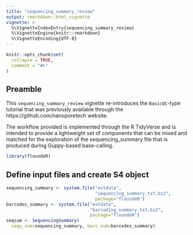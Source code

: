```yaml
---
title: "sequencing_summary_review"
output: rmarkdown::html_vignette
vignette: >
  %\VignetteIndexEntry{sequencing_summary_review}
  %\VignetteEngine{knitr::rmarkdown}
  %\VignetteEncoding{UTF-8}
---
```


```r
knitr::opts_chunk$set(
  collapse = TRUE,
  comment = "#>"
)
```

## Preamble

This `sequencing_summary_review` vignette re-introduces the `BasicQC`-type
tutorial that was previously available through the https://github.com/nanoporetech
website.

The workflow provided is implemented through the R TidyVerse and is intended to
provide a lightweight set of components that can be mixed and matched for the
exploration of the sequencing_summary file that is produced during Guppy-based
base-calling.

```r
library(floundeR)
```


## Define input files and create S4 object

```r
sequencing_summary <- system.file("extdata",
                                  "sequencing_summary.txt.bz2", 
                                  package="floundeR")
barcodes_summary <- system.file("extdata",
                                "barcoding_summary.txt.bz2", 
                                package="floundeR")
seqsum <- SequencingSummary(
  sequ_sum=sequencing_summary, barc_sum=barcodes_summary)
```
